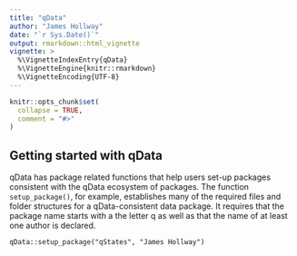 ```yaml
---
title: "qData"
author: "James Hollway"
date: "`r Sys.Date()`"
output: rmarkdown::html_vignette
vignette: >
  %\VignetteIndexEntry{qData}
  %\VignetteEngine{knitr::rmarkdown}
  %\VignetteEncoding{UTF-8}
---
```


```r
knitr::opts_chunk$set(
  collapse = TRUE,
  comment = "#>"
)
```

## Getting started with qData

qData has package related functions that help users set-up packages consistent with the qData ecosystem of packages. 
The function `setup_package()`, for example, establishes many of the required files and folder structures for a qData-consistent data package. 
It requires that the package name starts with a the letter q as well as that the name of at least one author is declared. 

```
qData::setup_package("qStates", "James Hollway")
```

